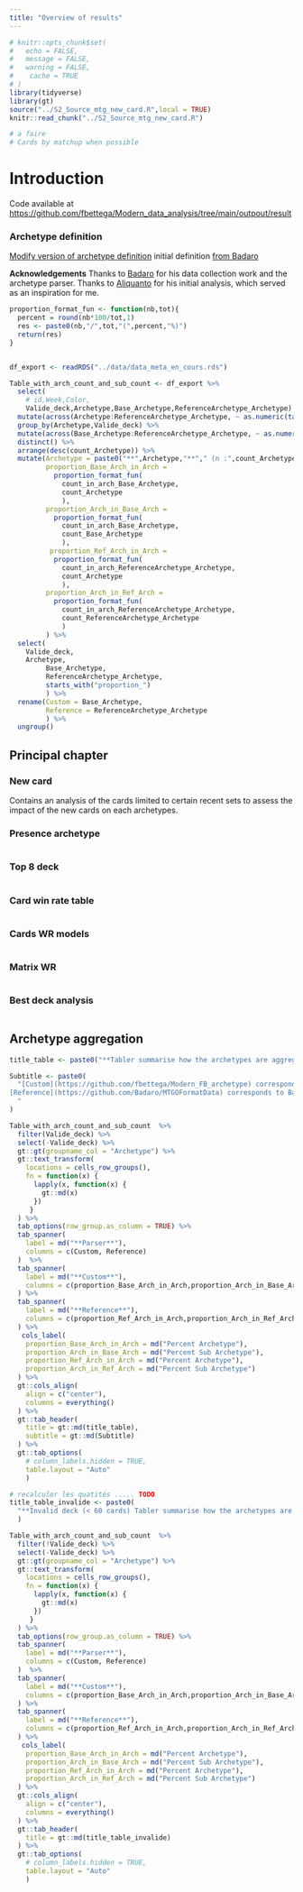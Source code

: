 ---
title: "Overview of results"
---


```{r setup, include=FALSE, message = FALSE, warning = FALSE} 
# knitr::opts_chunk$set(
#   echo = FALSE,
#   message = FALSE,
#   warning = FALSE,
#    cache = TRUE
# )
library(tidyverse)
library(gt)
source("../S2_Source_mtg_new_card.R",local = TRUE)
knitr::read_chunk("../S2_Source_mtg_new_card.R")

# a faire
# Cards by matchup when possible
```


# Introduction 



Code available at [https://github.com/fbettega/Modern_data_analysis/tree/main/outpout/result](https://github.com/fbettega/Modern_data_analysis/tree/main/outpout/result)

### Archetype definition
[Modify version of archetype definition](https://github.com/fbettega/Modern_FB_archetype) initial definition [from Badaro](https://github.com/Badaro/MTGOFormatData)


**Acknowledgements**
Thanks to [Badaro](https://github.com/Badaro) for his data collection work and the archetype parser.
Thanks to [Aliquanto](https://github.com/Aliquanto3) for his initial analysis, which served as an inspiration for me.

```{r}
proportion_format_fun <- function(nb,tot){
  percent = round(nb*100/tot,1)
  res <- paste0(nb,"/",tot,"(",percent,"%)")
  return(res)
}


df_export <- readRDS("../data/data_meta_en_cours.rds")

Table_with_arch_count_and_sub_count <- df_export %>%
  select(
    # id,Week,Color,
    Valide_deck,Archetype,Base_Archetype,ReferenceArchetype_Archetype) %>% 
  mutate(across(Archetype:ReferenceArchetype_Archetype, ~ as.numeric(table(.x)[as.character(.x)]), .names = "count_{.col}")) %>% 
  group_by(Archetype,Valide_deck) %>% 
  mutate(across(Base_Archetype:ReferenceArchetype_Archetype, ~ as.numeric(table(.x)[as.character(.x)]), .names = "count_in_arch_{.col}")) %>% 
  distinct() %>% 
  arrange(desc(count_Archetype)) %>% 
  mutate(Archetype = paste0("**",Archetype,"**"," (n :",count_Archetype, ")"),
         proportion_Base_Arch_in_Arch = 
           proportion_format_fun(
             count_in_arch_Base_Archetype,
             count_Archetype
             ),
         proportion_Arch_in_Base_Arch = 
           proportion_format_fun(
             count_in_arch_Base_Archetype,
             count_Base_Archetype
             ),
          proportion_Ref_Arch_in_Arch = 
           proportion_format_fun(
             count_in_arch_ReferenceArchetype_Archetype,
             count_Archetype
             ),
         proportion_Arch_in_Ref_Arch = 
           proportion_format_fun(
             count_in_arch_ReferenceArchetype_Archetype,
             count_ReferenceArchetype_Archetype
             )
         ) %>% 
  select(
    Valide_deck,
    Archetype,
         Base_Archetype,
         ReferenceArchetype_Archetype,
         starts_with("proportion_")
         ) %>% 
  rename(Custom = Base_Archetype,
         Reference = ReferenceArchetype_Archetype
         ) %>% 
  ungroup()

```





<!---
Reste a détailler le groupement probablement tableau
-->

<!---
CI computation
-->
<!---
Type of tournament 
<!---
Tournament with matchup
-->


## Principal chapter
### New card

Contains an analysis of the cards limited to certain recent sets to assess the impact of the new cards on each archetypes.

### Presence archetype

<!---
potentiellement selecteur de deck sous contrainte en script annexe
-->

```{r, Introduction_chunk_2_Deck_analysis, results='asis'}

```

### Top 8 deck

```{r, Introduction_chunk_7_top8, results='asis'}

```




### Card win rate table
```{r, Introduction_chunk_3_Deck_analysis, results='asis'}

```

### Cards WR models
```{r, Introduction_chunk_5_Deck_analysis, results='asis'}

```

### Matrix WR
```{r, Introduction_chunk_4_Deck_analysis, results='asis'}

```


### Best deck analysis

```{r, Introduction_chunk_6_best_deck, results='asis'}

```


## Archetype aggregation  


```{r results='asis'}
title_table <- paste0("**Tabler summarise how the archetypes are aggregated**")

Subtitle <- paste0(
  "[Custom](https://github.com/fbettega/Modern_FB_archetype) corresponds to my definition of archetypes, also shown as *Base_archetype* in the data \n
[Reference](https://github.com/Badaro/MTGOFormatData) corresponds to Badaro definition of archetypes, also shown as *Reference_archetype* in the data 
  "
)

Table_with_arch_count_and_sub_count  %>%
  filter(Valide_deck) %>% 
  select(-Valide_deck) %>% 
  gt::gt(groupname_col = "Archetype") %>%  
  gt::text_transform(
    locations = cells_row_groups(),
    fn = function(x) {
      lapply(x, function(x) {
        gt::md(x)
      })
     }
  ) %>% 
  tab_options(row_group.as_column = TRUE) %>% 
  tab_spanner(
    label = md("**Parser**"),
    columns = c(Custom, Reference)
  )  %>% 
  tab_spanner(
    label = md("**Custom**"),
    columns = c(proportion_Base_Arch_in_Arch,proportion_Arch_in_Base_Arch)
  ) %>% 
  tab_spanner(
    label = md("**Reference**"),
    columns = c(proportion_Ref_Arch_in_Arch,proportion_Arch_in_Ref_Arch)
  ) %>% 
   cols_label(
    proportion_Base_Arch_in_Arch = md("Percent Archetype"),
    proportion_Arch_in_Base_Arch = md("Percent Sub Archetype"),
    proportion_Ref_Arch_in_Arch = md("Percent Archetype"),
    proportion_Arch_in_Ref_Arch = md("Percent Sub Archetype")
  ) %>%
  gt::cols_align(
    align = c("center"),
    columns = everything()
  ) %>% 
  gt::tab_header(
    title = gt::md(title_table),
    subtitle = gt::md(Subtitle)
  ) %>% 
  gt::tab_options(
    # column_labels.hidden = TRUE,
    table.layout = "Auto"
    )
```



```{r}
# recalculer les quatités ..... TODO
title_table_invalide <- paste0(
  "**Invalid deck (< 60 cards) Tabler summarise how the archetypes are aggregated**"
  )

Table_with_arch_count_and_sub_count  %>%
  filter(!Valide_deck) %>%
  select(-Valide_deck) %>%
  gt::gt(groupname_col = "Archetype") %>%
  gt::text_transform(
    locations = cells_row_groups(),
    fn = function(x) {
      lapply(x, function(x) {
        gt::md(x)
      })
     }
  ) %>%
  tab_options(row_group.as_column = TRUE) %>%
  tab_spanner(
    label = md("**Parser**"),
    columns = c(Custom, Reference)
  )  %>%
  tab_spanner(
    label = md("**Custom**"),
    columns = c(proportion_Base_Arch_in_Arch,proportion_Arch_in_Base_Arch)
  ) %>%
  tab_spanner(
    label = md("**Reference**"),
    columns = c(proportion_Ref_Arch_in_Arch,proportion_Arch_in_Ref_Arch)
  ) %>%
   cols_label(
    proportion_Base_Arch_in_Arch = md("Percent Archetype"),
    proportion_Arch_in_Base_Arch = md("Percent Sub Archetype"),
    proportion_Ref_Arch_in_Arch = md("Percent Archetype"),
    proportion_Arch_in_Ref_Arch = md("Percent Sub Archetype")
  ) %>%
  gt::cols_align(
    align = c("center"),
    columns = everything()
  ) %>%
  gt::tab_header(
    title = gt::md(title_table_invalide)
  ) %>%
  gt::tab_options(
    # column_labels.hidden = TRUE,
    table.layout = "Auto"
    )
```




